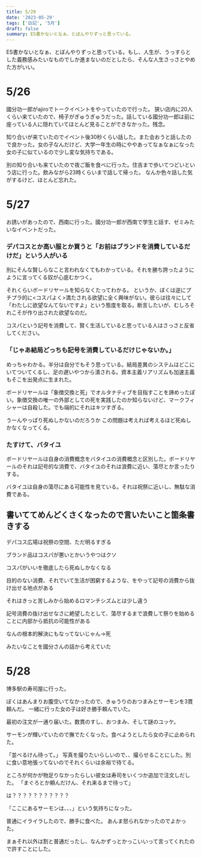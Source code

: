 ```yaml
---
title: 5/29
date: '2023-05-29'
tags: ['日記', '5月']
draft: false
summary: ES書かないとなぁ、とぼんやりずっと思っている。
---
```



ES書かないとなぁ、とぼんやりずっと思っている。もし、人生が、うっすらとした義務感みたいなものでしか進まないのだとしたら、そんな人生さっさとやめた方がいい。


# 5/26
國分功一郎がajiroでトークイベントをやっていたので行った。
狭い店内に20人くらい来ていたので、椅子がぎゅうぎゅうだった。話している國分功一郎は前に座っている人に隠れていてほとんど見ることができなかった。残念。

知り合いが来ていたのでイベント後30秒くらい話した。また会おうと話したので良かった。女の子なんだけど、大学一年生の時にややあってなぁなぁになった女の子に似ているので少し変な気持ちである。

別の知り合いも来ていたので夜ご飯を食べに行った。住吉まで歩いてつどいという店に行った。飲みながら23時くらいまで話して帰った。
なんか色々話した気がするけど、ほとんど忘れた。

# 5/27
お誘いがあったので、西南に行った。國分功一郎が西南で学生と話す、ゼミみたいなイベントだった。

### デパコスとか高い服とか買うと「お前はブランドを消費しているだけだ」という人がいる
別にそんな賢しらなこと言われなくてもわかっている。それを勝ち誇ったようにように言ってくる奴が心底むかつく。

それくらいボードリヤールを知らなくたってわかる。
というか、ぼくは逆にプチプラ的に<コスパよく>満たされる欲望に全く興味がない。彼らは往々にして「わたしに欲望なんてないですよ」という態度を取る。断言したいが、むしろそれこそが作り出された欲望なのだ。

コスパという記号を消費して、賢く生活していると思っている人はさっさと反省してください。

### 「じゃあ結局どっちも記号を消費しているだけじゃないか。」
めっちゃわかる。半分は自分でもそう思っている。結局差異のシステムはどこにいてついてくるし、足の遅いやつから潰される。資本主義リアリズムも加速主義もそこを出発点に生まれた。

ボードリヤールは「象徴交換と死」でオルタナティブを目指すことを諦めったぽい。象徴交換の唯一の外部としての死を実践したのか知らないけど、マークフィシャーは自殺した。でも端的にそれはキツすぎる。

うーんやっぱり死ぬしかないのだろうか
この問題は考えれば考えるほど死ぬしかなくなってくる。

### たすけて、バタイユ


ボードリヤールは自身の消費概念をバタイユの消費概念と区別した。ボードリヤールのそれは記号的な消費で、バタイユのそれは浪費に近い、蕩尽とか言ったりする。

バタイユは自身の蕩尽にある可能性を見ている。それは祝祭に近いし、無駄な消費である。

## 書いててめんどくさくなったので言いたいこと箇条書きする
デパコス広場は祝祭の空間、ただ明るすぎる

ブランド品はコスパが悪いとかいうやつはクソ

コスパがいいを徹底したら死ぬしかなくなる

目的のない消費、それでいて生活が困窮するような、をやって記号の消費から抜け出せる地点がある

それはきっと苦しみから始めるロマンチシズムとは少し違う

記号消費の抜け出せなさに絶望したとして、蕩尽するまで浪費して祭りを始めることに内部から抵抗の可能性がある

なんの根本的解決にもなってないじゃん→死



みたいなことを國分さんの話から考えていた

# 5/28
博多駅の寿司屋に行った。

ぼくはあんまりお腹空いてなかったので、きゅうりのおつまみとサーモンを3貫頼んだ。
一緒に行った女の子は好き勝手頼んでいた。

最初の注文が一通り届いた。数貫のすし、おつまみ、そして謎のユッケ。

サーモンが輝いていたので撫でたくなった。食べようとしたら女の子に止められた。

「並べるけん待って。」
写真を撮りたいらしいので、、撮らせることにした。別に食い意地張ってないのでそれくらいは余裕で待てる。


ところが何かが物足りなかったらしい彼女は寿司をいくつか追加で注文しだした。
「まぐろとか頼んだけん、それ来るまで待って」

は？？？？？？？？？？？

「ここにあるサーモンは、、、」という気持ちになった。

普通にイライラしたので、勝手に食べた。
あんま怒られなかったのでよかった。

まぁそれ以外は割と普通だったし、なんかずっとかっこいいって言ってくれたので許すことにした。

